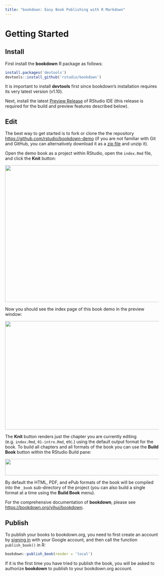 ```yaml
---
title: "bookdown: Easy Book Publishing with R Markdown"
---
```


Getting Started
=================================

## Install {.bigNumber .color1}

First install the **bookdown** R package as follows:

```r
install.packages('devtools')
devtools::install_github('rstudio/bookdown')
```

It is important to install **devtools** first since bookdown's installation requires its very latest version (v1.10).

Next, install the latest [Preview Release](https://www.rstudio.com/products/rstudio/download/preview/) of RStudio IDE (this release is required for the build and preview features described below).


## Edit {.bigNumber .color2}

The best way to get started is to fork or clone the the repository <https://github.com/rstudio/bookdown-demo> (if you are not familiar with Git and GitHub, you can alternatively download it as a [zip file](https://github.com/rstudio/bookdown-demo/archive/master.zip) and unzip it).

Open the demo book as a project within RStudio, open the `index.Rmd` file, and click the **Knit** button:

<img src="images/knit-book.png" width=575 height=448>


Now you should see the index page of this book demo in the preview window:

<img src="images/preview-book.png" width=575 height=355>

The **Knit** button renders just the chapter you are currently editing (e.g. `index.Rmd`, `01-intro.Rmd`, etc.) using the default output format for the book. To build all chapters and all formats of the book you can use the **Build Book** button within the RStudio Build pane:

<img src="images/build-book.png" width=575 height=54>

By default the HTML, PDF, and ePub formats of the book will be compiled into the `_book` sub-directory of the project (you can also build a single format at a time using the **Build Book** menu).

For the comprehensive documentation of **bookdown**, please see <https://bookdown.org/yihui/bookdown>.

## Publish {.bigNumber .color2}

To publish your books to bookdown.org, you need to first create an account by [signing in](/connect/) with your Google account, and then call the function `publish_book()` in R:

```r
bookdown::publish_book(render = 'local')
```

If it is the first time you have tried to publish the book, you will be asked to authorize **bookdown** to publish to your bookdown.org account.






